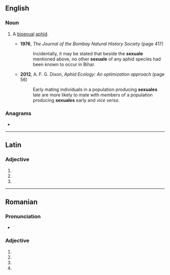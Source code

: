 ==English==

===Noun===
{{en-noun}}

# {{lb|en|zoology}} A [[bisexual]] [[aphid]].
#* '''1976''', ''The Journal of the Bombay Natural History Society'' (page 417)
#*: Incidentally, it may be stated that beside the '''sexuale''' mentioned above, no other '''sexuale''' of any aphid species had been known to occur in Bihar.
#* '''2012''', A. F. G. Dixon, ''Aphid Ecology: An optimization approach'' (page 56)
#*: Early mating individuals in a population producing '''sexuales''' late are more likely to mate with members of a population producing '''sexuales''' early and ''vice versa''.

===Anagrams===
* {{anagrams|en|a=aeelsux|esexual}}

----

==Latin==

===Adjective===
{{la-adj-form|sexuāle}}

# {{inflection of|sexuālis||nom|n|s|lang=la}}
# {{inflection of|sexuālis||acc|n|s|lang=la}}
# {{inflection of|sexuālis||voc|n|s|lang=la}}

----

==Romanian==

===Pronunciation===
* {{IPA|[sek.suˈa.le]|lang=ro}}

===Adjective===
{{head|ro|adjective form}}

# {{ro-adj-form of|fp|n|sexual}}
# {{ro-adj-form of|fp|a|sexual}}
# {{ro-adj-form of|np|n|sexual}}
# {{ro-adj-form of|np|a|sexual}}